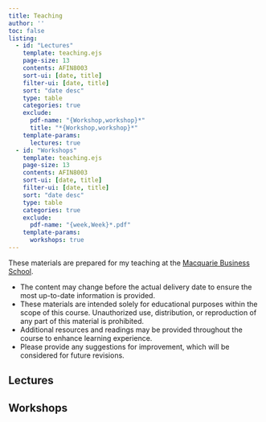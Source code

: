 ```yaml
---
title: Teaching
author: ''
toc: false
listing:
  - id: "Lectures"
    template: teaching.ejs
    page-size: 13
    contents: AFIN8003
    sort-ui: [date, title]
    filter-ui: [date, title]
    sort: "date desc"
    type: table
    categories: true
    exclude: 
      pdf-name: "{Workshop,workshop}*"
      title: "*{Workshop,workshop}*"
    template-params: 
      lectures: true
  - id: "Workshops"
    template: teaching.ejs
    page-size: 13
    contents: AFIN8003
    sort-ui: [date, title]
    filter-ui: [date, title]
    sort: "date desc"
    type: table
    categories: true
    exclude:
      pdf-name: "{week,Week}*.pdf"
    template-params: 
      workshops: true
---
```


::: {.callout-note}
These materials are prepared for my teaching at the [Macquarie Business School](https://www.mq.edu.au/macquarie-business-school).

- The content may change before the actual delivery date to ensure the most up-to-date information is provided.
- These materials are intended solely for educational purposes within the scope of this course. Unauthorized use, distribution, or reproduction of any part of this material is prohibited.
- Additional resources and readings may be provided throughout the course to enhance learning experience.
- Please provide any suggestions for improvement, which will be considered for future revisions.
:::

## Lectures

::: {#Lectures}
:::

## Workshops

::: {#Workshops}
:::
